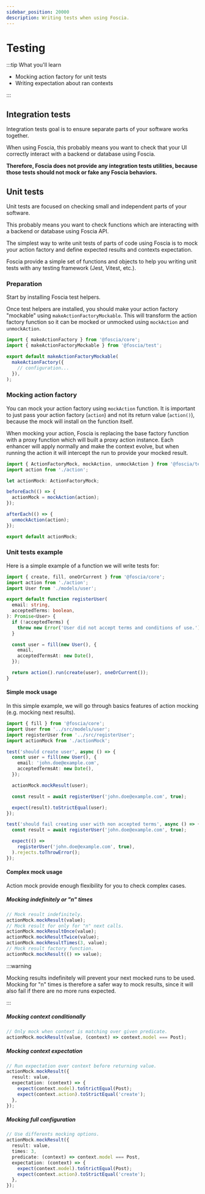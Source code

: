 ```yaml
---
sidebar_position: 20000
description: Writing tests when using Foscia.
---
```



# Testing

:::tip What you'll learn

- Mocking action factory for unit tests
- Writing expectation about ran contexts

:::

## Integration tests

Integration tests goal is to ensure separate parts of your software works
together.

When using Foscia, this probably means you want to check that your UI correctly
interact with a backend or database using Foscia.

**Therefore, Foscia does not provide any integration tests utilities, because
those tests should not mock or fake any Foscia behaviors.**

## Unit tests

Unit tests are focused on checking small and independent parts of your software.

This probably means you want to check functions which are interacting with a
backend or database using Foscia API.

The simplest way to write unit tests of parts of code using Foscia is to mock
your action factory and define expected results and contexts expectation.

Foscia provide a simple set of functions and objects to help you writing unit
tests with any testing framework (Jest, Vitest, etc.).

### Preparation

Start by installing Foscia test helpers.

<ShellCommand command="add dev @foscia/test" />

Once test helpers are installed, you should make your action factory "mockable"
using `makeActionFactoryMockable`. This will transform the action factory
function so it can be mocked or unmocked using `mockAction` and `unmockAction`.

```typescript title="action.ts"
import { makeActionFactory } from '@foscia/core';
import { makeActionFactoryMockable } from '@foscia/test';

export default makeActionFactoryMockable(
  makeActionFactory({
    // configuration...
  }),
);
```

### Mocking action factory

You can mock your action factory using `mockAction` function. It is important to
just pass your action factory (`action`) and not its return value (`action()`),
because the mock will install on the function itself.

When mocking your action, Foscia is replacing the base factory function with a
proxy function which will built a proxy action instance. Each enhancer will
apply normally and make the context evolve, but when running the action it will
intercept the run to provide your mocked result.

```typescript title="test/actionMock.ts"
import { ActionFactoryMock, mockAction, unmockAction } from '@foscia/test';
import action from './action';

let actionMock: ActionFactoryMock;

beforeEach(() => {
  actionMock = mockAction(action);
});

afterEach(() => {
  unmockAction(action);
});

export default actionMock;
```

### Unit tests example

Here is a simple example of a function we will write tests for:

```typescript title="src/registerUser.ts"
import { create, fill, oneOrCurrent } from '@foscia/core';
import action from './action';
import User from './models/user';

export default function registerUser(
  email: string,
  acceptedTerms: boolean,
): Promise<User> {
  if (!acceptedTerms) {
    throw new Error('User did not accept terms and conditions of use.');
  }

  const user = fill(new User(), {
    email,
    acceptedTermsAt: new Date(),
  });

  return action().run(create(user), oneOrCurrent());
}
```

#### Simple mock usage

In this simple example, we will go through basics features of action mocking
(e.g. mocking next results).

```typescript title="test/registerUser.test.ts"
import { fill } from '@foscia/core';
import User from '../src/models/user';
import registerUser from '../src/registerUser';
import actionMock from './actionMock';

test('should create user', async () => {
  const user = fill(new User(), {
    email: 'john.doe@example.com',
    acceptedTermsAt: new Date(),
  });

  actionMock.mockResult(user);

  const result = await registerUser('john.doe@example.com', true);

  expect(result).toStrictEqual(user);
});

test('should fail creating user with non accepted terms', async () => {
  const result = await registerUser('john.doe@example.com', true);

  expect(() =>
    registerUser('john.doe@example.com', true),
  ).rejects.toThrowError();
});
```

#### Complex mock usage

Action mock provide enough flexibility for you to check complex cases.

##### Mocking indefinitely or "n" times

```typescript
// Mock result indefinitely.
actionMock.mockResult(value);
// Mock result for only for "n" next calls.
actionMock.mockResultOnce(value);
actionMock.mockResultTwice(value);
actionMock.mockResultTimes(3, value);
// Mock result factory function.
actionMock.mockResult(() => value);
```

:::warning

Mocking results indefinitely will prevent your next mocked runs to be used.
Mocking for "n" times is therefore a safer way to mock results, since it will
also fail if there are no more runs expected.

:::

##### Mocking context conditionally

```typescript
// Only mock when context is matching over given predicate.
actionMock.mockResult(value, (context) => context.model === Post);
```

##### Mocking context expectation

```typescript
// Run expectation over context before returning value.
actionMock.mockResult({
  result: value,
  expectation: (context) => {
    expect(context.model).toStrictEqual(Post);
    expect(context.action).toStrictEqual('create');
  },
});
```

##### Mocking full configuration

```typescript
// Use differents mocking options.
actionMock.mockResult({
  result: value,
  times: 3,
  predicate: (context) => context.model === Post,
  expectation: (context) => {
    expect(context.model).toStrictEqual(Post);
    expect(context.action).toStrictEqual('create');
  },
});
```
